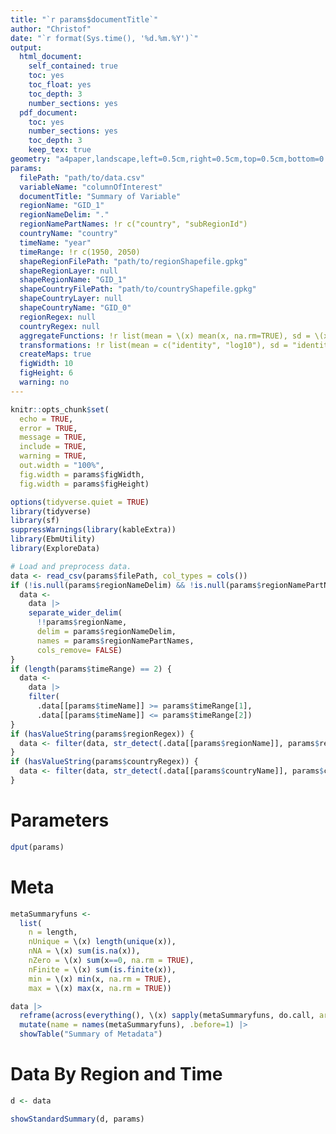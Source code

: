 ```yaml
---
title: "`r params$documentTitle`"
author: "Christof"
date: "`r format(Sys.time(), '%d.%m.%Y')`"
output: 
  html_document:
    self_contained: true
    toc: yes
    toc_float: yes
    toc_depth: 3
    number_sections: yes
  pdf_document:
    toc: yes
    number_sections: yes
    toc_depth: 3
    keep_tex: true
geometry: "a4paper,landscape,left=0.5cm,right=0.5cm,top=0.5cm,bottom=0.5cm,footnotesep=0.0cm,footskip=0.1cm"
params:
  filePath: "path/to/data.csv"
  variableName: "columnOfInterest"
  documentTitle: "Summary of Variable"
  regionName: "GID_1"
  regionNameDelim: "."
  regionNamePartNames: !r c("country", "subRegionId")
  countryName: "country"
  timeName: "year"
  timeRange: !r c(1950, 2050)
  shapeRegionFilePath: "path/to/regionShapefile.gpkg"
  shapeRegionLayer: null
  shapeRegionName: "GID_1"
  shapeCountryFilePath: "path/to/countryShapefile.gpkg"
  shapeCountryLayer: null
  shapeCountryName: "GID_0"
  regionRegex: null
  countryRegex: null
  aggregateFunctions: !r list(mean = \(x) mean(x, na.rm=TRUE), sd = \(x) sd(x, na.rm=TRUE))
  transformations: !r list(mean = c("identity", "log10"), sd = "identity")
  createMaps: true
  figWidth: 10
  figHeight: 6
  warning: no
---
```


```r
knitr::opts_chunk$set(
  echo = TRUE,
  error = TRUE,
  message = TRUE,
  include = TRUE,
  warning = TRUE,
  out.width = "100%",
  fig.width = params$figWidth,
  fig.width = params$figHeight)
```


```r
options(tidyverse.quiet = TRUE)
library(tidyverse)
library(sf)
suppressWarnings(library(kableExtra))
library(EbmUtility)
library(ExploreData)
```

```r
# Load and preprocess data.
data <- read_csv(params$filePath, col_types = cols())
if (!is.null(params$regionNameDelim) && !is.null(params$regionNamePartNames)) {
  data <- 
    data |> 
    separate_wider_delim(
      !!params$regionName,
      delim = params$regionNameDelim, 
      names = params$regionNamePartNames,
      cols_remove= FALSE)
}
if (length(params$timeRange) == 2) {
  data <- 
    data |> 
    filter(
      .data[[params$timeName]] >= params$timeRange[1], 
      .data[[params$timeName]] <= params$timeRange[2])
}
if (hasValueString(params$regionRegex)) {
  data <- filter(data, str_detect(.data[[params$regionName]], params$regionRegex))
}
if (hasValueString(params$countryRegex)) {
  data <- filter(data, str_detect(.data[[params$countryName]], params$countryRegex))
}
```


# Parameters

```r
dput(params)
```


# Meta 

```r
metaSummaryfuns <- 
  list(
    n = length,
    nUnique = \(x) length(unique(x)),
    nNA = \(x) sum(is.na(x)),
    nZero = \(x) sum(x==0, na.rm = TRUE),
    nFinite = \(x) sum(is.finite(x)),
    min = \(x) min(x, na.rm = TRUE),
    max = \(x) max(x, na.rm = TRUE))
```

```r
data |> 
  reframe(across(everything(), \(x) sapply(metaSummaryfuns, do.call, args=list(x)))) |>
  mutate(name = names(metaSummaryfuns), .before=1) |> 
  showTable("Summary of Metadata")
```


# Data By Region and Time

```r
d <- data
```

```r
showStandardSummary(d, params)
```

